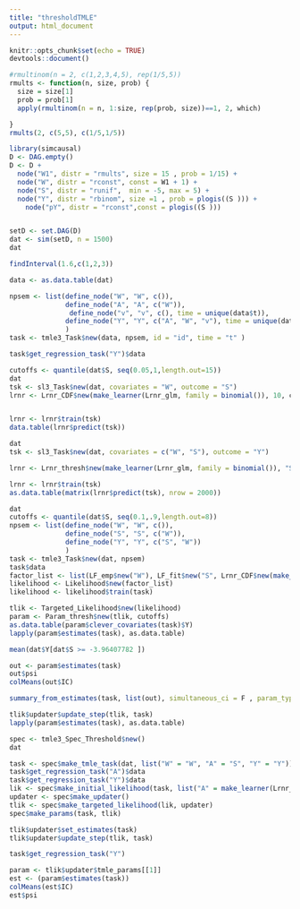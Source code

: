 ```yaml
---
title: "thresholdTMLE"
output: html_document
---
```


```r
knitr::opts_chunk$set(echo = TRUE)
devtools::document()
```


```r

#rmultinom(n = 2, c(1,2,3,4,5), rep(1/5,5))
rmults <- function(n, size, prob) {
  size = size[1]
  prob = prob[1]
  apply(rmultinom(n = n, 1:size, rep(prob, size))==1, 2, which)

}
rmults(2, c(5,5), c(1/5,1/5))
```

```r


library(simcausal)
D <- DAG.empty()
D <- D +
  node("W1", distr = "rmults", size = 15 , prob = 1/15) +
  node("W", distr = "rconst", const = W1 + 1) +
  node("S", distr = "runif",  min = -5, max = 5) +
  node("Y", distr = "rbinom", size =1 , prob = plogis((S ))) + 
    node("pY", distr = "rconst",const = plogis((S )))


setD <- set.DAG(D)
dat <- sim(setD, n = 1500)
dat

```

```r
findInterval(1.6,c(1,2,3))

```



```r
data <- as.data.table(dat)


```

```r

npsem <- list(define_node("W", "W", c()),
              define_node("A", "A", c("W")),
               define_node("v", "v", c(), time = unique(data$t)),
              define_node("Y", "Y", c("A", "W", "v"), time = unique(data$t))
              )
task <- tmle3_Task$new(data, npsem, id = "id", time = "t" )
```


```r
task$get_regression_task("Y")$data
```


```r
cutoffs <- quantile(dat$S, seq(0.05,1,length.out=15))
dat
tsk <- sl3_Task$new(dat, covariates = "W", outcome = "S")
lrnr <- Lrnr_CDF$new(make_learner(Lrnr_glm, family = binomial()), 10, cutoffs)


lrnr <- lrnr$train(tsk)
data.table(lrnr$predict(tsk))
```


```r
dat
tsk <- sl3_Task$new(dat, covariates = c("W", "S"), outcome = "Y")

lrnr <- Lrnr_thresh$new(make_learner(Lrnr_glm, family = binomial()), "S", cutoffs =cutoffs )

lrnr <- lrnr$train(tsk)
as.data.table(matrix(lrnr$predict(tsk), nrow = 2000))
```

```r
dat
cutoffs <- quantile(dat$S, seq(0.1,.9,length.out=8))
npsem <- list(define_node("W", "W", c()),
              define_node("S", "S", c("W")),
              define_node("Y", "Y", c("S", "W"))
              )
task <- tmle3_Task$new(dat, npsem)
task$data
factor_list <- list(LF_emp$new("W"), LF_fit$new("S", Lrnr_CDF$new(make_learner(Lrnr_hal9001, family = "binomial"), 10, cutoffs), type = "mean"), LF_fit$new("Y", Lrnr_thresh$new(make_learner(Lrnr_hal9001, family = "binomial"), "S", cutoffs =cutoffs ), type = "mean"))
likelihood <- Likelihood$new(factor_list)
likelihood <- likelihood$train(task)
```

```r
tlik <- Targeted_Likelihood$new(likelihood)
param <- Param_thresh$new(tlik, cutoffs)
as.data.table(param$clever_covariates(task)$Y)
lapply(param$estimates(task), as.data.table)
```

```r
mean(dat$Y[dat$S >= -3.96407782	])

```
```r
out <- param$estimates(task)
out$psi
colMeans(out$IC)

summary_from_estimates(task, list(out), simultaneous_ci = F , param_types = "threshold", param_names = as.vector(cutoffs))
```

```r

tlik$updater$update_step(tlik, task)
lapply(param$estimates(task), as.data.table)
```


```r
spec <- tmle3_Spec_Threshold$new()
dat
```

```r
task <- spec$make_tmle_task(dat, list("W" = "W", "A" = "S", "Y" = "Y"))
task$get_regression_task("A")$data
task$get_regression_task("Y")$data
lik <- spec$make_initial_likelihood(task, list("A" = make_learner(Lrnr_glm, family = binomial()), "Y" = make_learner(Lrnr_glm, family = binomial())))
updater <- spec$make_updater()
tlik <- spec$make_targeted_likelihood(lik, updater)
spec$make_params(task, tlik)
```

```r

tlik$updater$set_estimates(task)
tlik$updater$update_step(tlik, task)
```


```r

task$get_regression_task("Y")
```


```r
param <- tlik$updater$tmle_params[[1]]
est <- (param$estimates(task))
colMeans(est$IC)
est$psi
```




